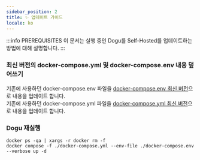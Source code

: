 ```yaml
---
sidebar_position: 2
title: ✨ 업데이트 가이드
locale: ko
---
```


:::info PREREQUISITES
이 문서는 실행 중인 Dogu를 Self-Hosted를 업데이트하는 방법에 대해 설명합니다.
:::

### 최신 버전의 docker-compose.yml 및 docker-compose.env 내용 덮어쓰기

기존에 사용하던 docker-compose.env 파일을 [docker-compose.env 최신 버전](https://github.com/dogu-team/dogu-self-hosted/blob/main/docker-compose.env)으로 내용을 업데이트 합니다.  
기존에 사용하던 docker-compose.yml 파일을 [docker-compose.yml 최신 버전](https://github.com/dogu-team/dogu-self-hosted/blob/main/docker-compose.yml)으로 내용을 업데이트 합니다.

### Dogu 재실행

```
docker ps -qa | xargs -r docker rm -f
docker compose -f ./docker-compose.yml --env-file ./docker-compose.env --verbose up -d
```
